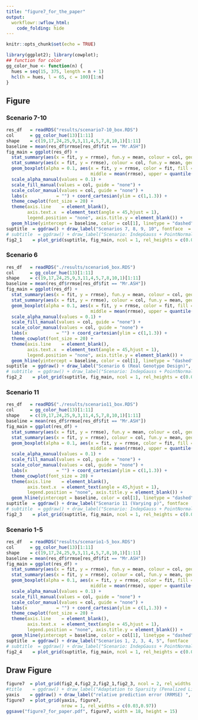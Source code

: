 ```yaml
---
title: "figure7_for_the_paper"
output:
  workflowr::wflow_html:
    code_folding: hide
---
```


```r
knitr::opts_chunk$set(echo = TRUE)
```

```r
library(ggplot2); library(cowplot);
## function for color
gg_color_hue <- function(n) {
  hues = seq(15, 375, length = n + 1)
  hcl(h = hues, l = 65, c = 100)[1:n]
}
```

## Figure

### Scenario 7-10

```r
res_df   = readRDS("results/scenario7-10_box.RDS")
col      = gg_color_hue(13)[1:11]
shape    = c(19,17,24,25,9,3,11,4,5,7,8,10,1)[1:11]
baseline = mean(res_df$rrmse[res_df$fit == "Mr.ASH"])
fig_main = ggplot(res_df) +
  stat_summary(aes(x = fit, y = rrmse), fun.y = mean, colour = col, geom = "point", shape = 18, size = 3) + 
  stat_summary(aes(x = fit, y = rrmse), colour = col, fun.y = mean, geom = "point") + 
  geom_boxplot(alpha = 0.1, aes(x = fit, y = rrmse, color = fit, fill = fit, lower = quantile(rrmse, .25), 
                                middle = mean(rrmse), upper = quantile(rrmse, .75)), outlier.alpha = 0, fatten = 0.9) +
  scale_alpha_manual(values = 0.1) +
  scale_fill_manual(values = col, guide = "none") +
  scale_color_manual(values = col, guide = "none") +
  labs(x           = "") + coord_cartesian(ylim = c(1,1.3)) + 
  theme_cowplot(font_size = 20) + 
  theme(axis.line    = element_blank(),
        axis.text.x  = element_text(angle = 45,hjust = 1),
        legend.position = "none", axis.title.y = element_blank()) +
  geom_hline(yintercept = baseline, color = col[1], linetype = "dashed")
suptitle  = ggdraw() + draw_label("Scenarios 7, 8, 9, 10", fontface  = 'bold', size = 24)  
# subtitle  = ggdraw() + draw_label("Scenario: IndepGauss + PointNormal, n = 500, p = 200, s = 1-200, pve = 0.9", fontface  = 'bold', size = 14) 
fig2_1    = plot_grid(suptitle, fig_main, ncol = 1, rel_heights = c(0.06, 0.95))
```

### Scenario 6

```r
res_df   = readRDS("./results/scenario6_box.RDS")
col      = gg_color_hue(13)[1:11]
shape    = c(19,17,24,25,9,3,11,4,5,7,8,10,1)[1:11]
baseline = mean(res_df$rrmse[res_df$fit == "Mr.ASH"])
fig_main = ggplot(res_df) +
  stat_summary(aes(x = fit, y = rrmse), fun.y = mean, colour = col, geom = "point", shape = 18, size = 3) + 
  stat_summary(aes(x = fit, y = rrmse), colour = col, fun.y = mean, geom = "point") + 
  geom_boxplot(alpha = 0.1, aes(x = fit, y = rrmse, color = fit, fill = fit, lower = quantile(rrmse, .25), 
                                middle = mean(rrmse), upper = quantile(rrmse, .75)), outlier.alpha = 0, fatten = 0.9) +
  scale_alpha_manual(values = 0.1) +
  scale_fill_manual(values = col, guide = "none") +
  scale_color_manual(values = col, guide = "none") +
  labs(x           = "") + coord_cartesian(ylim = c(1,1.3)) + 
  theme_cowplot(font_size = 20) + 
  theme(axis.line    = element_blank(),
        axis.text.x  = element_text(angle = 45,hjust = 1),
        legend.position = "none", axis.title.y = element_blank()) +
  geom_hline(yintercept = baseline, color = col[1], linetype = "dashed")
suptitle  = ggdraw() + draw_label("Scenario 6 (Real Genotype Design)", fontface  = 'bold', size = 24)  
# subtitle  = ggdraw() + draw_label("Scenario: IndepGauss + PointNormal, n = 500, p = 200, s = 1-200, pve = 0.9", fontface  = 'bold', size = 14) 
fig2_2    = plot_grid(suptitle, fig_main, ncol = 1, rel_heights = c(0.06, 0.95))
```

### Scenario 11

```r
res_df   = readRDS("./results/scenario11_box.RDS")
col      = gg_color_hue(13)[1:11]
shape    = c(19,17,24,25,9,3,11,4,5,7,8,10,1)[1:11]
baseline = mean(res_df$rrmse[res_df$fit == "Mr.ASH"])
fig_main = ggplot(res_df) +
  stat_summary(aes(x = fit, y = rrmse), fun.y = mean, colour = col, geom = "point", shape = 18, size = 3) + 
  stat_summary(aes(x = fit, y = rrmse), colour = col, fun.y = mean, geom = "point") + 
  geom_boxplot(alpha = 0.1, aes(x = fit, y = rrmse, color = fit, fill = fit, lower = quantile(rrmse, .25), 
                                middle = mean(rrmse), upper = quantile(rrmse, .75)), outlier.alpha = 0, fatten = 0.9) +
  scale_alpha_manual(values = 0.1) +
  scale_fill_manual(values = col, guide = "none") +
  scale_color_manual(values = col, guide = "none") +
  labs(x           = "") + coord_cartesian(ylim = c(1,1.3)) + 
  theme_cowplot(font_size = 20) + 
  theme(axis.line    = element_blank(),
        axis.text.x  = element_text(angle = 45,hjust = 1),
        legend.position = "none", axis.title.y = element_blank()) +
  geom_hline(yintercept = baseline, color = col[1], linetype = "dashed")
suptitle  = ggdraw() + draw_label("Scenario 11 (Varying p)", fontface  = 'bold', size = 24)  
# subtitle  = ggdraw() + draw_label("Scenario: IndepGauss + PointNormal, n = 500, p = 200, s = 1-200, pve = 0.9", fontface  = 'bold', size = 14) 
fig2_3    = plot_grid(suptitle, fig_main, ncol = 1, rel_heights = c(0.06, 0.95))
```

### Scenario 1-5

```r
res_df   = readRDS("results/scenario1-5_box.RDS")
col      = gg_color_hue(13)[1:11]
shape    = c(19,17,24,25,9,3,11,4,5,7,8,10,1)[1:11]
baseline = mean(res_df$rrmse[res_df$fit == "Mr.ASH"])
fig_main = ggplot(res_df) +
  stat_summary(aes(x = fit, y = rrmse), fun.y = mean, colour = col, geom = "point", shape = 18, size = 3) + 
  stat_summary(aes(x = fit, y = rrmse), colour = col, fun.y = mean, geom = "point") + 
  geom_boxplot(alpha = 0.1, aes(x = fit, y = rrmse, color = fit, fill = fit, lower = quantile(rrmse, .25), 
                                middle = mean(rrmse), upper = quantile(rrmse, .75)), outlier.alpha = 0, fatten = 0.9) +
  scale_alpha_manual(values = 0.1) +
  scale_fill_manual(values = col, guide = "none") +
  scale_color_manual(values = col, guide = "none") +
  labs(x           = "") + coord_cartesian(ylim = c(1,1.3)) + 
  theme_cowplot(font_size = 20) + 
  theme(axis.line    = element_blank(),
        axis.text.x  = element_text(angle = 45,hjust = 1),
        legend.position = "none", axis.title.y = element_blank()) +
  geom_hline(yintercept = baseline, color = col[1], linetype = "dashed")
suptitle  = ggdraw() + draw_label("Scenarios 1, 2, 3, 4, 5", fontface  = 'bold', size = 24) 
# subtitle  = ggdraw() + draw_label("Scenario: IndepGauss + PointNormal, n = 500, p = 200, s = 1-200, pve = 0.9", fontface  = 'bold', size = 14) 
fig2_4    = plot_grid(suptitle, fig_main, ncol = 1, rel_heights = c(0.06, 0.95))
```

## Draw Figure

```r
figure7  = plot_grid(fig2_4,fig2_2,fig2_1,fig2_3, ncol = 2, rel_widths = c(0.5,0.5))
#title    = ggdraw() + draw_label("Adaptation to Sparsity (Penalized Linear Regression)", fontface = 'bold', size = 24)
yaxis    = ggdraw() + draw_label("relative prediction error (RRMSE) ", size = 25, angle = 90)
figure7  = plot_grid(yaxis, figure7,
                     nrow = 1, rel_widths = c(0.03,0.97))
ggsave("figure7_for_paper.pdf", figure7, width = 18, height = 15)
```

